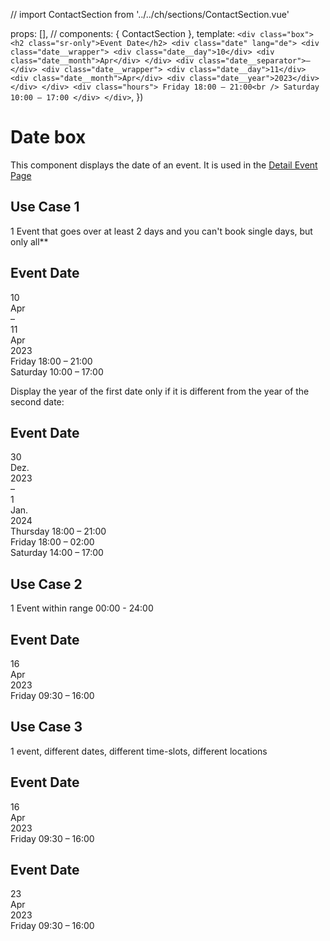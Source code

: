 // import ContactSection from '../../ch/sections/ContactSection.vue'

<Meta title="Sections/Content/Date Box" />

  props: [],
  // components: { ContactSection },
  template: `
    <div class="box">
      <h2 class="sr-only">Event Date</h2>
      <div class="date" lang="de">
        <div class="date__wrapper">
          <div class="date__day">10</div>
          <div class="date__month">Apr</div>
        </div>
        <div class="date__separator">–</div>
        <div class="date__wrapper">
          <div class="date__day">11</div>
          <div class="date__month">Apr</div>
          <div class="date__year">2023</div>
        </div>
      </div>
      <div class="hours">
        Friday 18:00 – 21:00<br />
        Saturday 10:00 – 17:00
      </div>
    </div>
  `,
})

# Date box

This component displays the date of an event. It is used in the <a href="?path=/docs/pages-detail-page-event--example">Detail Event Page</a>

## Use Case 1
1 Event that goes over at least 2 days and you can't book single days, but only all**

<Canvas>
  <div class="box">
    <h2 class="sr-only">Event Date</h2>
    <div class="date" lang="de">
      <div class="date__wrapper">
        <div class="date__day">10</div>
        <div class="date__month">Apr</div>
      </div>
      <div class="date__separator">–</div>
      <div class="date__wrapper">
        <div class="date__day">11</div>
        <div class="date__month">Apr</div>
        <div class="date__year">2023</div>
      </div>
    </div>
    <div class="hours">
      Friday 18:00 – 21:00<br />
      Saturday 10:00 – 17:00
    </div>
  </div>
</Canvas>

Display the year of the first date only if it is different from the year of the second date:

<Canvas>
  <div class="box">
    <h2 class="sr-only">Event Date</h2>
    <div class="date" lang="de">
      <div class="date__wrapper">
        <div class="date__day">30</div>
        <div class="date__month">Dez.</div>
        <div class="date__year">2023</div>
      </div>
      <div class="date__separator">–</div>
      <div class="date__wrapper">
        <div class="date__day">1</div>
        <div class="date__month">Jan.</div>
        <div class="date__year">2024</div>
      </div>
    </div>
    <div class="hours">
      Thursday 18:00 – 21:00<br />
      Friday 18:00 – 02:00<br />
      Saturday 14:00 – 17:00
    </div>
  </div>
</Canvas>

## Use Case 2
1 Event within range 00:00 - 24:00

<Canvas>
  <div class="box">
    <h2 class="sr-only">Event Date</h2>
    <div class="date" lang="de">
      <div class="date__wrapper">
        <div class="date__day">16</div>
        <div class="date__month">Apr</div>
        <div class="date__year">2023</div>
      </div>
    </div>
    <div class="hours">
      Friday 09:30 – 16:00
    </div>
  </div>
</Canvas>

## Use Case 3
1 event, different dates, different time-slots, different locations

<Canvas>
  <div class="box">
    <h2 class="sr-only">Event Date</h2>
    <div class="date" lang="de">
      <div class="date__wrapper">
        <div class="date__day">16</div>
        <div class="date__month">Apr</div>
        <div class="date__year">2023</div>
      </div>
    </div>
    <div class="hours">
      Friday 09:30 – 16:00
    </div>
  </div>
</Canvas>

<Canvas>
  <div class="box">
    <h2 class="sr-only">Event Date</h2>
    <div class="date" lang="de">
      <div class="date__wrapper">
        <div class="date__day">23</div>
        <div class="date__month">Apr</div>
        <div class="date__year">2023</div>
      </div>
    </div>
    <div class="hours">
      Friday 09:30 – 16:00
    </div>
  </div>
</Canvas>

